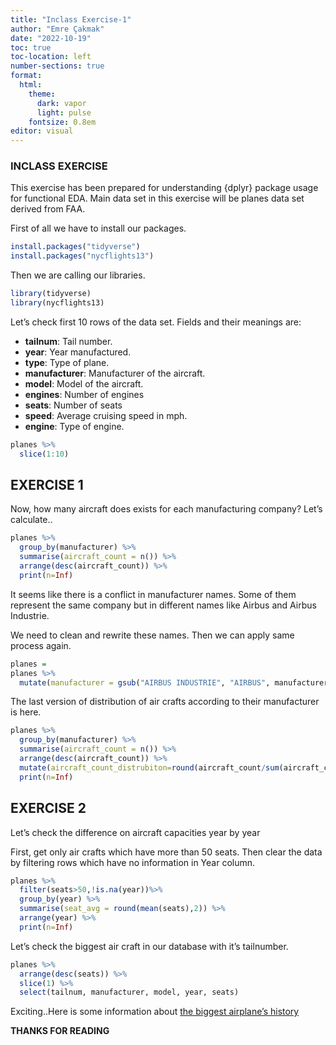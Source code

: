 ```yaml
---
title: "Inclass Exercise-1"
author: "Emre Çakmak"
date: "2022-10-19"
toc: true
toc-location: left
number-sections: true
format: 
  html:
    theme: 
      dark: vapor
      light: pulse
    fontsize: 0.8em
editor: visual
---
```


### INCLASS EXERCISE

This exercise has been prepared for understanding {dplyr} package usage for functional EDA. Main data set in this exercise will be planes data set derived from FAA.

First of all we have to install our packages.

```r
install.packages("tidyverse")
install.packages("nycflights13")

```

Then we are calling our libraries.

```r
library(tidyverse)
library(nycflights13)
```

Let's check first 10 rows of the data set. Fields and their meanings are:

-   **tailnum**: Tail number.
-   **year**: Year manufactured.
-   **type**: Type of plane.
-   **manufacturer**: Manufacturer of the aircraft.
-   **model**: Model of the aircraft.
-   **engines**: Number of engines
-   **seats**: Number of seats
-   **speed**: Average cruising speed in mph.
-   **engine**: Type of engine.

```r
planes %>% 
  slice(1:10)
```

## EXERCISE 1

Now, how many aircraft does exists for each manufacturing company? Let's calculate..

```r
planes %>% 
  group_by(manufacturer) %>% 
  summarise(aircraft_count = n()) %>% 
  arrange(desc(aircraft_count)) %>% 
  print(n=Inf)
```

It seems like there is a conflict in manufacturer names. Some of them represent the same company but in different names like Airbus and Airbus Industrie.

We need to clean and rewrite these names. Then we can apply same process again.

```r
planes =
planes %>% 
  mutate(manufacturer = gsub("AIRBUS INDUSTRIE", "AIRBUS", manufacturer), manufacturer=gsub(" AIRCRAFT CO| CORPORATION", "", manufacturer))
```

The last version of distribution of air crafts according to their manufacturer is here.

```r
planes %>% 
  group_by(manufacturer) %>% 
  summarise(aircraft_count = n()) %>% 
  arrange(desc(aircraft_count)) %>% 
  mutate(aircraft_count_distrubiton=round(aircraft_count/sum(aircraft_count),2)) %>% 
  print(n=Inf)
```

## EXERCISE 2

Let's check the difference on aircraft capacities year by year

First, get only air crafts which have more than 50 seats. Then clear the data by filtering rows which have no information in Year column.

```r
planes %>% 
  filter(seats>50,!is.na(year))%>%
  group_by(year) %>% 
  summarise(seat_avg = round(mean(seats),2)) %>% 
  arrange(year) %>% 
  print(n=Inf)
```

Let's check the biggest air craft in our database with it's tailnumber.

```r
planes %>%
  arrange(desc(seats)) %>% 
  slice(1) %>%
  select(tailnum, manufacturer, model, year, seats)
```

Exciting..Here is some information about [the biggest airplane's history](https://www.planespotters.net/airframe/boeing-747-400-n670us-delta-air-lines/3wno03)

**THANKS FOR READING**
